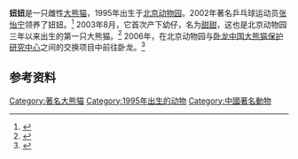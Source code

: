 {{Infobox Panda
|name          = 妞妞
|image         = 
|width         = 200px
|caption       = 
|other names   =
|number        = 421<ref>{{cite web|url=http://pandanews.org/the-pandas/421_nu-nu|title=Niu Niu|publisher=Panda News|accessdate=2011-01-11|archive-date=2016-03-05|archive-url=https://web.archive.org/web/20160305031956/http://pandanews.org/the-pandas/421_nu-nu|dead-url=no}}</ref>
|sex           = 雌性
|date of birth = {{birth year and age|1995|9}}<br>{{CHN}}[[北京市|北京市]][[西城區|西城區]][[北京動物園|北京動物園]]
|date of death =
|place   = {{flagicon|CHNML}}[[北京动物园|北京动物园]]
|period  = 1995年－2006年
|place2  = {{flagicon|CHNML}}[[四川卧龙国家级自然保护区|四川卧龙国家级自然保护区]]
|period2 = 2006年
|place3  = {{flagicon|CHNML}}[[北京动物园|北京动物园]]
|period3 = 2006年－
|place4  =
|period4 =
|place5  =
|period5 =
|spouse   = [[迎迎|迎迎]]、[[悠悠|悠悠]]<ref>{{cite web|url=http://news.sohu.com/15/15/news212491515.shtml|title=熊猫“妞妞”北京产子 熊猫宝宝至今不知爹是谁|publisher=搜狐|date=2003-08-26|accessdate=2011-01-11|archive-date=2016-03-05|archive-url=https://web.archive.org/web/20160305075210/http://news.sohu.com/15/15/news212491515.shtml|dead-url=no}}</ref>
|parents  = [[良良|良良]]、[[永永|永永]]
|children = [[甜甜|甜甜]]
|siblings = 
}}

'''妞妞'''是一只雌性[[大熊猫|大熊猫]]，1995年出生于[[北京动物园|北京动物园]]。2002年著名乒乓球运动员[[张怡宁|张怡宁]]领养了妞妞。<ref>{{cite web|url=http://gzdaily.dayoo.com/gb/content/2002-01/25/content_352417.htm|title=张怡宁认养大熊猫 准备起名"宁宁"|publisher=大洋网|date=2002-01-25}}{{dead link|date=2017年12月 |bot=InternetArchiveBot |fix-attempted=yes }}</ref> 2003年8月，它首次产下幼仔，名为[[甜甜|甜甜]]，这也是北京动物园三年以来出生的第一只大熊猫。<ref>{{cite web|url=http://unn.people.com.cn/GB/14748/2039653.html|title=北京动物园熊猫“妞妞”首产幼仔|publisher=人民网|date=2003-08-27|accessdate=2011-01-11|archive-date=2006-06-23|archive-url=https://web.archive.org/web/20060623042611/http://unn.people.com.cn/GB/14748/2039653.html|dead-url=no}}</ref> 2006年，在北京动物园与[[四川卧龙国家级自然保护区|卧龙中国大熊猫保护研究中心]]之间的交换项目中前往卧龙。<ref>{{cite web|url=http://www.cctv.com/geography/20060207/101043.shtml|title=北京大熊猫卧龙“走婚”|publisher=央视国际|date=2006-02-07|accessdate=2011-01-11|archive-date=2010-11-23|archive-url=https://web.archive.org/web/20101123234624/http://www.cctv.com/geography/20060207/101043.shtml|dead-url=no}}</ref>

== 参考资料 ==
{{reflist}}

[[Category:著名大熊猫|Category:著名大熊猫]]
[[Category:1995年出生的动物|Category:1995年出生的动物]]
[[Category:中國著名動物|Category:中國著名動物]]


{{mammal-stub}}